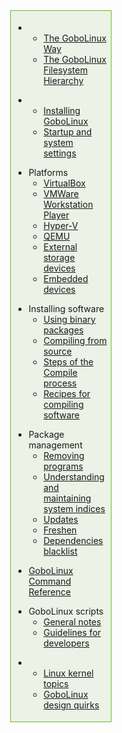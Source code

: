 <div style="float:right; border: 1px solid #6eb927; padding: .3em; width: 30%; background-color:#ecf2e6; margin-top: 0; margin-left: 10px; margin-bottom: 10px;">

** [[The GoboLinux Way]]
** [[The GoboLinux Filesystem Hierarchy]]

** [[Installing GoboLinux]]
** [[Configuring-the-boot-process| Startup and system settings]]

* Platforms
** [[Running under VirtualBox|VirtualBox]]
** [[Running under VMWare Workstation Player|VMWare Workstation Player]]
** [[Running under HyperV|Hyper-V]]
** [[Installing-GoboLinux-under-QEMU|QEMU]]
** [[Installing to external storage devices|External storage devices]]
** [https://gobolinux.org/doc/articles/going_embedded.html Embedded devices]

* Installing software
** [[Using binary packages]]
** [[Compiling from source]]
** [https://gobolinux.org/scripts.html Steps of the Compile process]
** [[Recipe|Recipes for compiling software]]

* Package management
** [[Removing programs]]
** [[Understanding and maintaining system indices]]
** [[Updating-packages | Updates]]
** [[Freshen]]
** [[Dependencies blacklist]]

* [[GoboLinux Command Reference]]

* GoboLinux scripts
** [[General notes about the scripts|General notes]]
** [[Guidelines for script authors|Guidelines for developers]]

** [[Linux kernel topics]]
** [[GoboLinux dark corners|GoboLinux design quirks]]
</div>
